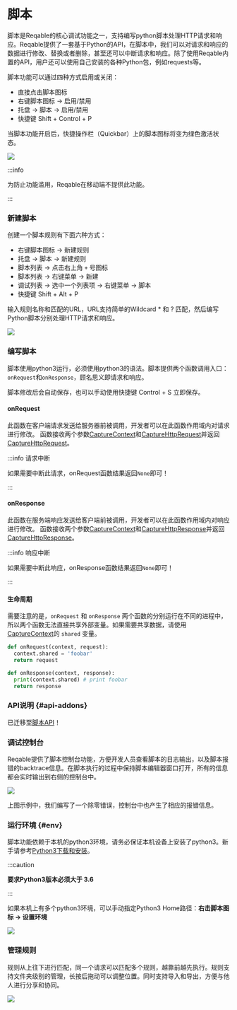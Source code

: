 # 脚本


脚本是Reqable的核心调试功能之一，支持编写python脚本处理HTTP请求和响应。Reqable提供了一套基于Python的API，在脚本中，我们可以对请求和响应的数据进行修改、替换或者删除，甚至还可以中断请求和响应。除了使用Reqable内置的API，用户还可以使用自己安装的各种Python包，例如requests等。

脚本功能可以通过四种方式启用或关闭：
- 直接点击脚本图标
- 右键脚本图标 -> 启用/禁用
- 托盘 -> 脚本 -> 启用/禁用
- 快捷键 <Shortcut>Shift + Control + P</Shortcut>

当脚本功能开启后，快捷操作栏（Quickbar）上的脚本图标将变为绿色激活状态。

![](arts/script_01.png)

:::info

为防止功能滥用，Reqable在移动端不提供此功能。

:::

### 新建脚本

创建一个脚本规则有下面六种方式：
- 右键脚本图标 -> 新建规则
- 托盘 -> 脚本 -> 新建规则
- 脚本列表 -> 点击右上角 `+` 号图标
- 脚本列表 -> 右键菜单 -> 新建
- 调试列表 -> 选中一个列表项 -> 右键菜单 -> 脚本
- 快捷键 <Shortcut>Shift + Alt + P</Shortcut>

输入规则名称和匹配的URL，URL支持简单的Wildcard * 和 ? 匹配，然后编写Python脚本分别处理HTTP请求和响应。

![](arts/script_02.png)

### 编写脚本

脚本使用python3运行，必须使用python3的语法。脚本提供两个函数调用入口：`onRequest`和`onResponse`，顾名思义即请求和响应。

脚本修改后会自动保存，也可以手动使用快捷键 <Shortcut>Control + S</Shortcut> 立即保存。

#### onRequest

此函数在客户端请求发送给服务器前被调用，开发者可以在此函数作用域内对请求进行修改。
函数接收两个参数[CaptureContext](addons#api-context)和[CaptureHttpRequest](addons#api-request)并返回[CaptureHttpRequest](addons#api-request)。

:::info 请求中断

如果需要中断此请求，onRequest函数结果返回`None`即可！

:::

#### onResponse

此函数在服务端响应发送给客户端前被调用，开发者可以在此函数作用域内对响应进行修改。
函数接收两个参数[CaptureContext](addons#api-context)和[CaptureHttpResponse](addons#api-response)并返回[CaptureHttpResponse](addons#api-response)。

:::info 响应中断

如果需要中断此响应，onResponse函数结果返回`None`即可！

:::

#### 生命周期

需要注意的是，`onRequest` 和 `onResponse` 两个函数的分别运行在不同的进程中，所以两个函数无法直接共享外部变量。如果需要共享数据，请使用[CaptureContext](addons#api-context)的 `shared` 变量。

```python
def onRequest(context, request):
  context.shared = 'foobar'
  return request

def onResponse(context, response):
  print(context.shared) # print foobar
  return response
```

### API说明 {#api-addons}

已迁移至[脚本API](addons)！

### 调试控制台

Reqable提供了脚本控制台功能，方便开发人员查看脚本的日志输出，以及脚本报错的backtrace信息。在脚本执行的过程中保持脚本编辑器窗口打开，所有的信息都会实时输出到右侧的控制台中。

![](arts/script_03.png)

上图示例中，我们编写了一个除零错误，控制台中也产生了相应的报错信息。

### 运行环境 {#env}

脚本功能依赖于本机的python3环境，请务必保证本机设备上安装了python3。新手请参考[Python3下载和安装](https://www.runoob.com/python3/python3-install.html)。

:::caution

**要求Python3版本必须大于 3.6**

:::

如果本机上有多个python3环境，可以手动指定Python3 Home路径：**右击脚本图标 -> 设置环境**

![](arts/script_04.png)

### 管理规则

规则从上往下进行匹配，同一个请求可以匹配多个规则，越靠前越先执行。规则支持文件夹级别的管理，长按后拖动可以调整位置。同时支持导入和导出，方便与他人进行分享和协同。

![](arts/script_05.png)